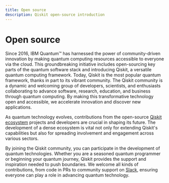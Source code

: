 ```yaml
---
title: Open source
description: Qiskit open-source introduction
---
```


# Open source

Since 2016, IBM Quantum&trade; has harnessed the power of community-driven innovation by making quantum computing resources accessible to everyone via the cloud.
This groundbreaking initiative includes open-sourcing key parts of the quantum software stack and introducing Qiskit, a versatile quantum computing framework.
Today, Qiskit is the most popular quantum framework, thanks in part to its vibrant community.
The Qiskit community is a dynamic and welcoming group of developers, scientists, and enthusiasts collaborating to advance software, research, education, and business through quantum computing.
By making this transformative technology open and accessible, we accelerate innovation and discover new applications.

As quantum technology evolves, contributions from the open-source [Qiskit ecosystem](https://www.ibm.com/quantum/ecosystem) projects and developers are crucial in shaping its future.
The development of a dense ecosystem is vital not only for extending Qiskit's capabilities but also for spreading involvement and engagement across various sectors.

By joining the Qiskit community, you can participate in the development of quantum technologies.
Whether you are a seasoned quantum programmer or beginning your quantum journey, Qiskit provides the support and inspiration needed to push boundaries.
We welcome all kinds of contributions, from code in PRs to community support on [Slack](https://docs.quantum.ibm.com/support#qiskit), ensuring everyone can play a role in advancing quantum technology.
